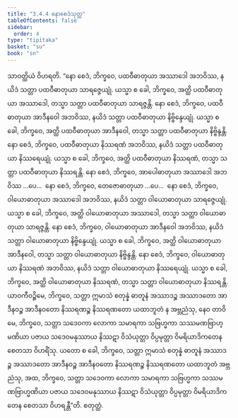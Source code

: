 ```yaml
---
title: "3.4.4 နောစေဒံသုတ္တ"
tableOfContents: false
sidebar:
  order: 4
type: "tipitaka"
basket: "su"
book: "sn"
---
```



<DynamicBreadcrumb />

<Division number="117" book="sn" e="ch" v="18" p="298">

<Paragraph number="799" book="sn">
သာဝတ္ထိယံ ဝိဟရတိ. “နော စေဒံ, ဘိက္ခဝေ, ပထဝီဓာတုယာ အဿာဒေါ အဘဝိဿ, နယိဒံ သတ္တာ ပထဝီဓာတုယာ သာရဇ္ဇေယျုံ. ယသ္မာ စ ခေါ, ဘိက္ခဝေ, အတ္ထိ ပထဝီဓာတုယာ အဿာဒေါ, တသ္မာ သတ္တာ ပထဝီဓာတုယာ သာရဇ္ဇန္တိ. နော စေဒံ, ဘိက္ခဝေ, ပထဝီဓာတုယာ အာဒီနဝေါ အဘဝိဿ, နယိဒံ သတ္တာ ပထဝီဓာတုယာ နိဗ္ဗိန္ဒေယျုံ. ယသ္မာ စ ခေါ, ဘိက္ခဝေ, အတ္ထိ ပထဝီဓာတုယာ အာဒီနဝေါ, တသ္မာ သတ္တာ ပထဝီဓာတုယာ နိဗ္ဗိန္ဒန္တိ. နော စေဒံ, ဘိက္ခဝေ, ပထဝီဓာတုယာ နိဿရဏံ အဘဝိဿ, နယိဒံ သတ္တာ ပထဝီဓာတုယာ နိဿရေယျုံ. ယသ္မာ စ ခေါ, ဘိက္ခဝေ, အတ္ထိ ပထဝီဓာတုယာ နိဿရဏံ, တသ္မာ သတ္တာ ပထဝီဓာတုယာ နိဿရန္တိ.
</Paragraph>

<Paragraph number="800" book="sn">
နော စေဒံ, ဘိက္ခဝေ, အာပေါဓာတုယာ အဿာဒေါ အဘဝိဿ …ပေ…  နော စေဒံ, ဘိက္ခဝေ, တေဇောဓာတုယာ …ပေ…  နော စေဒံ, ဘိက္ခဝေ, ဝါယောဓာတုယာ အဿာဒေါ အဘဝိဿ, နယိဒံ သတ္တာ ဝါယောဓာတုယာ သာရဇ္ဇေယျုံ. ယသ္မာ စ ခေါ, ဘိက္ခဝေ, အတ္ထိ ဝါယောဓာတုယာ အဿာဒေါ, တသ္မာ သတ္တာ ဝါယောဓာတုယာ သာရဇ္ဇန္တိ. နော စေဒံ, ဘိက္ခဝေ, ဝါယောဓာတုယာ အာဒီနဝေါ အဘဝိဿ, နယိဒံ သတ္တာ ဝါယောဓာတုယာ နိဗ္ဗိန္ဒေယျုံ. ယသ္မာ စ ခေါ, ဘိက္ခဝေ, အတ္ထိ ဝါယောဓာတုယာ အာဒီနဝေါ, တသ္မာ သတ္တာ ဝါယောဓာတုယာ နိဗ္ဗိန္ဒန္တိ. နော စေဒံ, ဘိက္ခဝေ, ဝါယောဓာတုယာ နိဿရဏံ အဘဝိဿ, နယိဒံ သတ္တာ ဝါယောဓာတုယာ နိဿရေယျုံ. ယသ္မာ စ ခေါ, ဘိက္ခဝေ, အတ္ထိ ဝါယောဓာတုယာ နိဿရဏံ, တသ္မာ သတ္တာ ဝါယောဓာတုယာ နိဿရန္တိ.
</Paragraph>

<Paragraph number="801" book="sn">
ယာဝကီဝဉ္စိမေ, ဘိက္ခဝေ, သတ္တာ ဣမာသံ စတုန္နံ ဓာတူနံ အဿာဒဉ္စ အဿာဒတော အာဒီနဝဉ္စ အာဒီနဝတော နိဿရဏဉ္စ နိဿရဏတော ယထာဘူတံ န အဗ္ဘညံသု, နေဝ တာဝိမေ, ဘိက္ခဝေ, သတ္တာ သဒေဝကာ လောကာ သမာရကာ သဗြဟ္မကာ သဿမဏဗြာဟ္မဏိယာ ပဇာယ သဒေဝမနုဿာယ နိဿဋာ ဝိသံယုတ္တာ ဝိပ္ပမုတ္တာ ဝိမရိယာဒိကတေန စေတသာ ဝိဟရိံသု.
</Paragraph>

<Paragraph number="802" book="sn">
ယတော စ ခေါ, ဘိက္ခဝေ, သတ္တာ ဣမာသံ စတုန္နံ ဓာတူနံ အဿာဒဉ္စ အဿာဒတော အာဒီနဝဉ္စ အာဒီနဝတော နိဿရဏဉ္စ နိဿရဏတော ယထာဘူတံ အဗ္ဘညံသု, အထ, ဘိက္ခဝေ, သတ္တာ သဒေဝကာ လောကာ သမာရကာ သဗြဟ္မကာ သဿမဏဗြာဟ္မဏိယာ ပဇာယ သဒေဝမနုဿာယ နိဿဋာ ဝိသံယုတ္တာ ဝိပ္ပမုတ္တာ ဝိမရိယာဒိကတေန စေတသာ ဝိဟရန္တီ”တိ.

</Paragraph>
</Division>

<Paragraph number="803" type="center" book="sn">
စတုတ္ထံ.
</Paragraph>